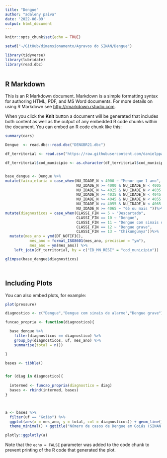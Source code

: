 ```yaml
---
title: "Dengue"
author: "adaleny paiva"
date: '2022-06-09'
output: html_document
---
```


```r
knitr::opts_chunk$set(echo = TRUE)

setwd("~/GitHub/dimensionamento/Agravos do SINAN/Dengue")

library(tidyverse)
library(lubridate)
library(read.dbc)



```

## R Markdown

This is an R Markdown document. Markdown is a simple formatting syntax for authoring HTML, PDF, and MS Word documents. For more details on using R Markdown see <http://rmarkdown.rstudio.com>.

When you click the **Knit** button a document will be generated that includes both content as well as the output of any embedded R code chunks within the document. You can embed an R code chunk like this:

```r
summary(cars)

Dengue  <- read.dbc::read.dbc("DENGBR21.dbc")

df_territorial <- read.csv("https://raw.githubusercontent.com/danielppagotto/dimensionamento/main/Agravos%20do%20SINAN/Animais%20pe%C3%A7onhentos/df_territorial.csv")

df_territorial$cod_municipio <- as.character(df_territorial$cod_municipio)


base_dengue <- Dengue %>%  
mutate(faixa_etaria = case_when(NU_IDADE_N < 4000 ~ "Menor que 1 ano",
                                NU_IDADE_N >= 4000 & NU_IDADE_N < 4005 ~ "Entre 1 e 4 anos",                                   NU_IDADE_N >= 4005 & NU_IDADE_N < 4015 ~ "Entre 5 e 14 anos",                                  NU_IDADE_N >= 4015 & NU_IDADE_N < 4025 ~ "Entre 15 e 24 anos", 
                                NU_IDADE_N >= 4025 & NU_IDADE_N < 4035 ~ "Entre 25 e 34 anos", 
                                NU_IDADE_N >= 4035 & NU_IDADE_N < 4045 ~ "Entre 35 e 44 anos", 
                                NU_IDADE_N >= 4045 & NU_IDADE_N < 4055 ~ "Entre 45 e 54 anos", 
                                NU_IDADE_N >= 4055 & NU_IDADE_N < 4065 ~ "Entre 55 e 64 anos", 
                                NU_IDADE_N >= 4065 ~ "65 ou mais "))%>%
mutate(diagnosticos = case_when(CLASSI_FIN == 5 ~ "Descartado",
                                CLASSI_FIN == 10 ~ "Dengue", 
                                CLASSI_FIN == 11 ~ "Dengue com sinais de alarme",
                                CLASSI_FIN == 12 ~ "Dengue grave",
                                CLASSI_FIN == 13 ~ "Chikungunya"))%>%
  mutate(mes_ano = ymd(DT_NOTIFIC),
           mes_ano = format_ISO8601(mes_ano, precision = "ym"),
           mes_ano = ym(mes_ano)) %>% 
    left_join(df_territorial, by = c("ID_MN_RESI" = "cod_municipio"))

glimpse(base_dengue$diagnosticos)




```


## Including Plots

You can also embed plots, for example:

```r
plot(pressure)

diagnostico <- c("Dengue","Dengue com sinais de alarme","Dengue grave")

funcao_propria <- function(diagnostico){

  base_dengue %>% 
    filter(diagnosticos == diagnostico) %>% 
    group_by(diagnosticos, uf, mes_ano) %>%
    summarise(total = n())

}

bases <- tibble()


for (diag in diagnostico){
  
  intermed <- funcao_propria(diagnostico = diag)
  bases <- rbind(intermed, bases)
}




```
```r


a <- bases %>% 
  filter(uf == "Goiás") %>% 
  ggplot(aes(x = mes_ano, y = total, col = diagnosticos)) + geom_line() +
  theme_minimal() + ggtitle("Número de casos de Dengue em Goiás (SINAN - 2021)")

plotly::ggplotly(a)

```

Note that the `echo = FALSE` parameter was added to the code chunk to prevent printing of the R code that generated the plot.

